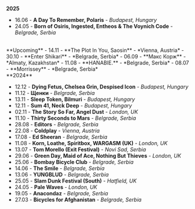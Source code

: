 **2025**

- 16.06 - **A Day To Remember, Polaris** - *Budapest, Hungary*
- 24.05 - **Born of Osiris, Ingested, Entheos & The Voynich Code** - *Belgrade, Serbia*

<br />
**Upcoming**
- 14.11 - **The Plot In You, Saosin** - *Vienna, Austria*
- 30.10 - **Enter Shikari** - *Belgrade, Serbia*
- 06.09 - **Макс Корж** - *Almaty, Kazakhstan*
- 11.08 - **HANABIE.** - *Belgrade, Serbia*
- 08.07 - **Morrissey** - *Belgrade, Serbia*

<br />
**2024** 

- 12.12 - **Dying Fetus, Chelsea Grin, Despised Icon** - *Budapest, Hungary*
- 11.12 - **Щенки** - *Belgrade, Serbia*
- 13.11 - **Sleep Token, Bilmuri** - *Budapest, Hungary*
- 12.11 - **Sum 41, Neck Deep** - *Budapest, Hungary*
- 02.11 - **The Story So Far, Angel Dust** - *London, UK*
- 11.10 - **Thirty Seconds to Mars** - *Belgrade, Serbia*
- 28.08 - **Editors** - *Belgrade, Serbia*
- 22.08 - **Coldplay** - *Vienna, Austria*
- 17.08 - **Ed Sheeran** - *Belgrade, Serbia*
- 11.08 - **Korn, Loathe, Spiritbox, WARGASM (UK)** - *London, UK*
- 13.07 - **Tom Morello (Exit Festival)** - *Novi Sad, Serbia*
- 29.06 - **Green Day, Maid of Ace, Nothing But Thieves** -  *London, UK*
- 25.06 - **Bombay Bicycle Club** - *Belgrade, Serbia*
- 14.06 - **The Smile** - *Belgrade, Serbia*
- 13.06 - **YUNGBLUD** - *Belgrade, Serbia*
- 25.05 - **Slam Dunk Festival (South)** - *Hatfield, UK*
- 24.05 - **Pale Waves** - *London, UK*
- 19.05 - **Anacondaz** - *Belgrade, Serbia*
- 27.03 - **Bicycles for Afghanistan** - *Belgrade, Serbia*
